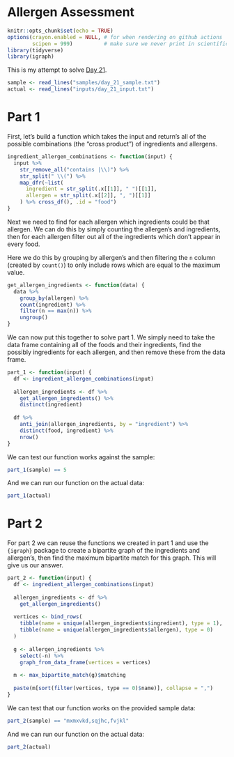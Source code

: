 # Allergen Assessment

```r
knitr::opts_chunk$set(echo = TRUE)
options(crayon.enabled = NULL, # for when rendering on github actions
        scipen = 999)          # make sure we never print in scientific notation
library(tidyverse)
library(igraph)
```

This is my attempt to solve [Day 21](https://adventofcode.com/2021/day/21).

```r
sample <- read_lines("samples/day_21_sample.txt")
actual <- read_lines("inputs/day_21_input.txt")
```

# Part 1

First, let's build a function which takes the input and return's all of the possible combinations (the "cross product")
of ingredients and allergens.

```r
ingredient_allergen_combinations <- function(input) {
  input %>%
    str_remove_all("contains |\\)") %>%
    str_split(" \\(") %>%
    map_dfr(~list(
      ingredient = str_split(.x[[1]], " ")[[1]],
      allergen = str_split(.x[[2]], ", ")[[1]]
    ) %>% cross_df(), .id = "food")
}
```

Next we need to find for each allergen which ingredients could be that allergen. We can do this by simply counting the
allergen's and ingredients, then for each allergen filter out all of the ingredients which don't appear in every food.

Here we do this by grouping by allergen's and then filtering the `n` column (created by `count()`) to only include rows
which are equal to the maximum value.

```r
get_allergen_ingredients <- function(data) {
  data %>%
    group_by(allergen) %>%
    count(ingredient) %>%
    filter(n == max(n)) %>%
    ungroup()
}
```

We can now put this together to solve part 1. We simply need to take the data frame containing all of the foods and
their ingredients, find the possibly ingredients for each allergen, and then remove these from the data frame.

```r
part_1 <- function(input) {
  df <- ingredient_allergen_combinations(input)
  
  allergen_ingredients <- df %>%
    get_allergen_ingredients() %>%
    distinct(ingredient)
  
  df %>%
    anti_join(allergen_ingredients, by = "ingredient") %>%
    distinct(food, ingredient) %>%
    nrow()
}
```

We can test our function works against the sample:

```r
part_1(sample) == 5
```

And we can run our function on the actual data:

```r
part_1(actual)
```

# Part 2

For part 2 we can reuse the functions we created in part 1 and use the `{igraph}` package to create a bipartite graph
of the ingredients and allergen's, then find the maximum bipartite match for this graph. This will give us our answer.

```r
part_2 <- function(input) {
  df <- ingredient_allergen_combinations(input)
  
  allergen_ingredients <- df %>%
    get_allergen_ingredients()
  
  vertices <- bind_rows(
    tibble(name = unique(allergen_ingredients$ingredient), type = 1),
    tibble(name = unique(allergen_ingredients$allergen), type = 0)
  )
  
  g <- allergen_ingredients %>%
    select(-n) %>%
    graph_from_data_frame(vertices = vertices)
  
  m <- max_bipartite_match(g)$matching
  
  paste(m[sort(filter(vertices, type == 0)$name)], collapse = ",")
}
```

We can test that our function works on the provided sample data:

```r
part_2(sample) == "mxmxvkd,sqjhc,fvjkl"
```

And we can run our function on the actual data:

```r
part_2(actual)
```
